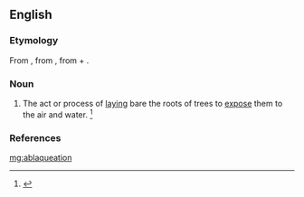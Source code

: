 ==English==

===Etymology===
From {{etyl|la|en}} {{term|ablaqueatio|ablaqueātiō|the process or act of digging or loosening the soil around the roots of a tree|lang=la}}, from {{term|ablaqueo|ablaqueō|disentangle|lang=la}}, from {{term|ab||from, away from|lang=la}} + {{term|laqueo|laqueō|entangle, ensnare|lang=la}}.

===Noun===
{{en-noun|-}}

# {{obsolete}} The act or process of [[laying]] bare the roots of trees to [[expose]] them to the air and water. {{defdate|Attested from around (1350 to 1470) until the mid 18<sup>th</sup> century.}}<ref name=SOED>{{reference-book | last =| first = | authorlink =  | coauthors =  | editor =Brown, Lesley  | others =  | title = The Shorter Oxford English Dictionary | origdate =  | origyear = 1933| origmonth =  | url =  | format =  | accessdate =  | accessyear =  | accessmonth =  | edition = 5th | date =  | year =2003| month =  | publisher =Oxford University Press  | location =Oxford, UK | language =  | id =  | doi = | isbn =978-0-19-860575-7 | lccn = | ol = | pages =5| chapter =  | chapterurl =  | quote =}}</ref>

===References===
<references/>
[[mg:ablaqueation]]